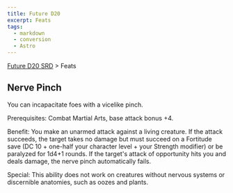 ```yaml
---
title: Future D20
excerpt: Feats
tags:
  - markdown
  - conversion
  - Astro
---
```






[Future D20 SRD]( / ) > Feats




## Nerve Pinch


You can incapacitate foes with a vicelike pinch.


Prerequisites: Combat Martial Arts, base attack bonus +4.


Benefit: You make an unarmed attack against a living creature. If the attack succeeds, the target takes no damage but must succeed on a Fortitude save (DC 10 + one-half your character level + your Strength modifier) or be paralyzed for 1d4+1 rounds. If the target's attack of opportunity hits you and deals damage, the nerve pinch automatically fails.


Special: This ability does not work on creatures without nervous systems or discernible anatomies, such as oozes and plants.



